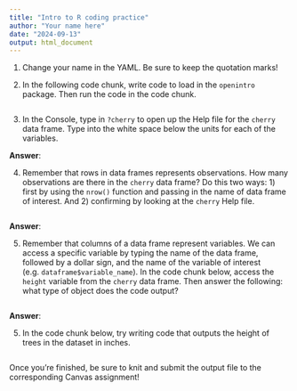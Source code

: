 ```yaml
---
title: "Intro to R coding practice"
author: "Your name here"
date: "2024-09-13"
output: html_document
---
```


1.  Change your name in the YAML. Be sure to keep the quotation marks!

2.  In the following code chunk, write code to load in the `openintro` package. Then run the code in the code chunk.

```r

```

3.  In the Console, type in `?cherry` to open up the Help file for the `cherry` data frame. Type into the white space below the units for each of the variables.

**Answer**:

4.  Remember that rows in data frames represents observations. How many observations are there in the `cherry` data frame? Do this two ways: 1) first by using the `nrow()` function and passing in the name of data frame of interest. And 2) confirming by looking at the `cherry` Help file.

```r

```

**Answer**:

5.  Remember that columns of a data frame represent variables. We can access a specific variable by typing the name of the data frame, followed by a dollar sign, and the name of the variable of interest (e.g. `dataframe$variable_name`). In the code chunk below, access the `height` variable from the `cherry` data frame. Then answer the following: what type of object does the code output?

```r

```

**Answer**:

5.  In the code chunk below, try writing code that outputs the height of trees in the dataset in inches.

```r

```


Once you're finished, be sure to knit and submit the output file to the corresponding Canvas assignment!